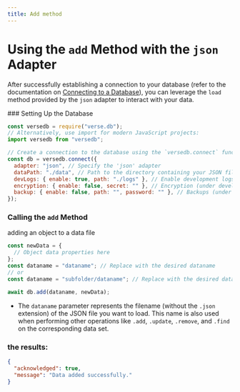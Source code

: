 ```yaml
---
title: Add method
---
```



# Using the `add` Method with the `json` Adapter

After successfully establishing a connection to your database (refer to the documentation on [Connecting to a Database](/docs/introduction/installation)), you can leverage the `load` method provided by the `json` adapter to interact with your data.

<Steps>
  ### Setting Up the Database

```javascript copy showLineNumbers
const versedb = require("verse.db");
// Alternatively, use import for modern JavaScript projects:
import versedb from "versedb";

// Create a connection to the database using the `versedb.connect` function:
const db = versedb.connect({
  adapter: "json", // Specify the 'json' adapter
  dataPath: "./data", // Path to the directory containing your JSON files
  devLogs: { enable: true, path: "./logs" }, // Enable development logs (optional)
  encryption: { enable: false, secret: "" }, // Encryption (under development, not recommended)
  backup: { enable: false, path: "", password: "" }, // Backups (under development, not recommended)
});
```

### Calling the `add` Method

adding an object to a data file

```js copy showLineNumbers {8}
const newData = {
  // Object data properties here
};
const dataname = "dataname"; // Replace with the desired dataname
// or
const dataname = "subfolder/dataname"; // Replace with the desired dataname with a subfolder

await db.add(dataname, newData);
```

- The `dataname` parameter represents the filename (without the `.json` extension) of the JSON file you want to load. This name is also used when performing other operations like `.add`, `.update`, `.remove`, and `.find` on the corresponding data set.

</Steps>

### the results:

```json showLineNumbers
{
  "acknowledged": true,
  "message": "Data added successfully."
}
```
